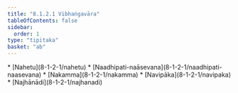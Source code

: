 ```yaml
---
title: "8.1.2.1 Vibhaṅgavāra"
tableOfContents: false
sidebar:
  order: 1
type: "tipitaka"
basket: "ab"
---
```



<DynamicBreadcrumb />



<TableOfContents>
* [Nahetu](8-1-2-1/nahetu)
* [Naadhipati-naāsevana](8-1-2-1/naadhipati-naasevana)
* [Nakamma](8-1-2-1/nakamma)
* [Navipāka](8-1-2-1/navipaka)
* [Najhānādi](8-1-2-1/najhanadi)
</TableOfContents>